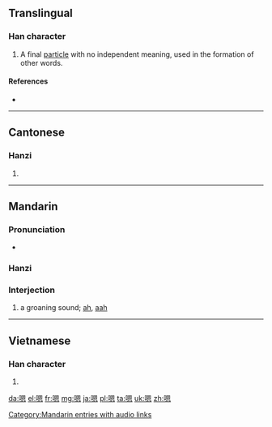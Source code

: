 ==Translingual==

===Han character===
{{Han char|rn=30|rad=口|as=10|sn=13|four=6603<sub>0</sub>|canj=口田大心 (RWKP)|ids=⿰[[口]][[恩]]}}

# A final [[particle]] with no independent meaning, used in the formation of other words.

====References====
* {{Han ref|kx=0204.111|hdz=10668.030|uh=55EF|ud=21999|bh=B6E2|bd=46818}}

----

==Cantonese==

===Hanzi===
{{yue-hanzi|jyut=|y=ng2}}

# {{defn|lang=yue|sort=口10}}

----

==Mandarin==

===Pronunciation===
* {{audio|zh-ng.ogg|audio}}

===Hanzi===
{{cmn-hanzi|pin=[[ń]] ([[n2]]), [[ēn]] ([[en1]])|wg=n<sup>2</sup>, ng<sup>4</sup>}}

===Interjection===
{{cmn-interj|ts|pin=ēn|pint=en1|rs=口10}}

# a groaning sound; [[ah]], [[aah]]

[[Category:Mandarin entries with audio links]]

----

==Vietnamese==

===Han character===
{{vi-hantu|[[ân]]{{rfv-sense}}|rs=口10}}

# {{defn|lang=vi|sort=口10}}

[[da:嗯]]
[[el:嗯]]
[[fr:嗯]]
[[mg:嗯]]
[[ja:嗯]]
[[pl:嗯]]
[[ta:嗯]]
[[uk:嗯]]
[[zh:嗯]]